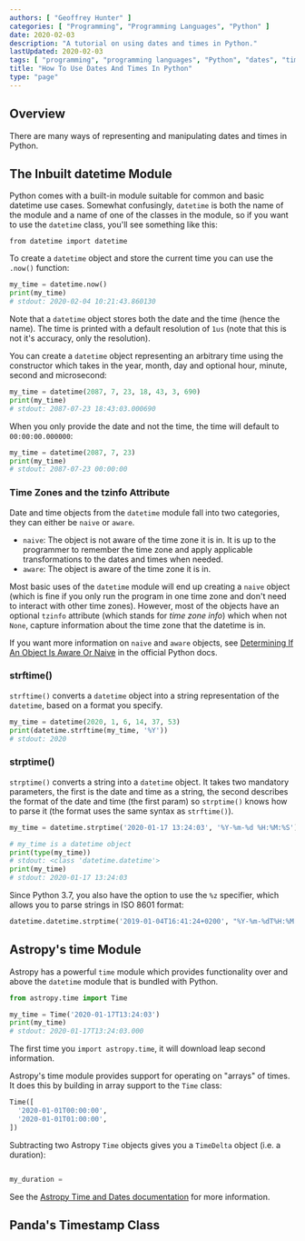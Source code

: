 ```yaml
---
authors: [ "Geoffrey Hunter" ]
categories: [ "Programming", "Programming Languages", "Python" ]
date: 2020-02-03
description: "A tutorial on using dates and times in Python."
lastUpdated: 2020-02-03
tags: [ "programming", "programming languages", "Python", "dates", "times", "tutorial", "datetime", "time zones", "UTC", "strftime", "strptime", "modules", "tzinfo", "ISO 8601" ]
title: "How To Use Dates And Times In Python"
type: "page"
---
```



## Overview

There are many ways of representing and manipulating dates and times in Python.

## The Inbuilt datetime Module

Python comes with a built-in module suitable for common and basic datetime use cases. Somewhat confusingly, `datetime` is both the name of the module and a name of one of the classes in the module, so if you want to use the `datetime` class, you'll see something like this:

`from datetime import datetime`

To create a `datetime` object and store the current time you can use the `.now()` function:

```python
my_time = datetime.now()
print(my_time)
# stdout: 2020-02-04 10:21:43.860130
```

Note that a `datetime` object stores both the date and the time (hence the name). The time is printed with a default resolution of `1us` (note that this is not it's accuracy, only the resolution).

You can create a `datetime` object representing an arbitrary time using the constructor which takes in the year, month, day and optional hour, minute, second and microsecond:

```python
my_time = datetime(2087, 7, 23, 18, 43, 3, 690)
print(my_time)
# stdout: 2087-07-23 18:43:03.000690
```

When you only provide the date and not the time, the time will default to `00:00:00.000000`:

```python
my_time = datetime(2087, 7, 23)
print(my_time)
# stdout: 2087-07-23 00:00:00
```

### Time Zones and the tzinfo Attribute

Date and time objects from the `datetime` module fall into two categories, they can either be `naive` or `aware`.

* `naive`: The object is not aware of the time zone it is in. It is up to the programmer to remember the time zone and apply applicable transformations to the dates and times when needed.
* `aware`: The object is aware of the time zone it is in.

Most basic uses of the `datetime` module will end up creating a `naive` object (which is fine if you only run the program in one time zone and don't need to interact with other time zones). However, most of the objects have an optional `tzinfo` attribute (which stands for _time zone info_) which when not `None`, capture information about the time zone that the datetime is in.

If you want more information on `naive` and `aware` objects, see [Determining If An Object Is Aware Or Naive](https://docs.python.org/3/library/datetime.html#determining-if-an-object-is-aware-or-naive) in the official Python docs.

### strftime()

`strftime()` converts a `datetime` object into a string representation of the `datetime`, based on a format you specify.

```python
my_time = datetime(2020, 1, 6, 14, 37, 53)
print(datetime.strftime(my_time, '%Y'))
# stdout: 2020
```

### strptime()

`strptime()` converts a string into a `datetime` object. It takes two mandatory parameters, the first is the date and time as a string, the second describes the format of the date and time (the first param) so `strptime()` knows how to parse it (the format uses the same syntax as `strftime()`).

```python
my_time = datetime.strptime('2020-01-17 13:24:03', '%Y-%m-%d %H:%M:%S')

# my_time is a datetime object
print(type(my_time))
# stdout: <class 'datetime.datetime'>
print(my_time)
# stdout: 2020-01-17 13:24:03
```

Since Python 3.7, you also have the option to use the `%z` specifier, which allows you to parse strings in ISO 8601 format:

```python
datetime.datetime.strptime('2019-01-04T16:41:24+0200', "%Y-%m-%dT%H:%M:%S%z")
```

## Astropy's time Module

Astropy has a powerful `time` module which provides functionality over and above the `datetime` module that is bundled with Python.

```python
from astropy.time import Time

my_time = Time('2020-01-17T13:24:03')
print(my_time)
# stdout: 2020-01-17T13:24:03.000
```

The first time you `import astropy.time`, it will download leap second information.

Astropy's time module provides support for operating on "arrays" of times. It does this by building in array support to the `Time` class:

```python
Time([
  '2020-01-01T00:00:00',
  '2020-01-01T01:00:00',
])
```

Subtracting two Astropy `Time` objects gives you a `TimeDelta` object (i.e. a duration):

```python

my_duration = 
```

See the [Astropy Time and Dates documentation](https://docs.astropy.org/en/stable/time/) for more information.

## Panda's Timestamp Class
